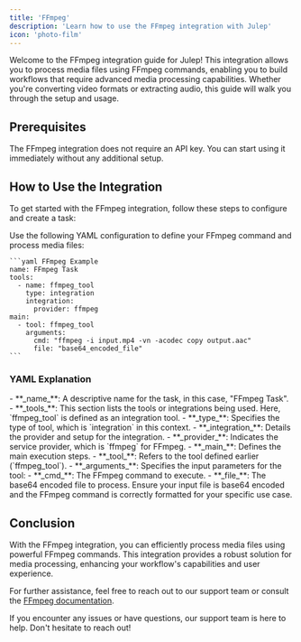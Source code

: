 ```yaml
---
title: 'FFmpeg'
description: 'Learn how to use the FFmpeg integration with Julep'
icon: 'photo-film'
---
```


Welcome to the FFmpeg integration guide for Julep! This integration allows you to process media files using FFmpeg commands, enabling you to build workflows that require advanced media processing capabilities. Whether you're converting video formats or extracting audio, this guide will walk you through the setup and usage.

## Prerequisites

<Info type="info" title="No API Key Required">
  The FFmpeg integration does not require an API key. You can start using it immediately without any additional setup.
</Info>

## How to Use the Integration

To get started with the FFmpeg integration, follow these steps to configure and create a task:

<Steps>
  <Step title="Define Your FFmpeg Command">
    Use the following YAML configuration to define your FFmpeg command and process media files:

    ```yaml FFmpeg Example
    name: FFmpeg Task
    tools:
      - name: ffmpeg_tool
        type: integration
        integration:
          provider: ffmpeg
    main:
      - tool: ffmpeg_tool
        arguments:
          cmd: "ffmpeg -i input.mp4 -vn -acodec copy output.aac"
          file: "base64_encoded_file"
    ```
  </Step>
</Steps>

### YAML Explanation

<AccordionGroup>
  <Accordion title="Basic Configuration">
    - **_name_**: A descriptive name for the task, in this case, "FFmpeg Task".
    - **_tools_**: This section lists the tools or integrations being used. Here, `ffmpeg_tool` is defined as an integration tool.
  </Accordion>

  <Accordion title="Tool Configuration">
    - **_type_**: Specifies the type of tool, which is `integration` in this context.
    - **_integration_**: Details the provider and setup for the integration.
      - **_provider_**: Indicates the service provider, which is `ffmpeg` for FFmpeg.
  </Accordion>

  <Accordion title="Workflow Configuration">
    - **_main_**: Defines the main execution steps.
      - **_tool_**: Refers to the tool defined earlier (`ffmpeg_tool`).
      - **_arguments_**: Specifies the input parameters for the tool:
        - **_cmd_**: The FFmpeg command to execute.
        - **_file_**: The base64 encoded file to process.
  </Accordion>
</AccordionGroup>

<Note>
  Ensure your input file is base64 encoded and the FFmpeg command is correctly formatted for your specific use case.
</Note>

## Conclusion

With the FFmpeg integration, you can efficiently process media files using powerful FFmpeg commands. 
This integration provides a robust solution for media processing, enhancing your workflow's capabilities and user experience.

For further assistance, feel free to reach out to our support team or consult the [FFmpeg documentation](https://ffmpeg.org/documentation.html).

<Callout type="success" title="Need Help?">
  If you encounter any issues or have questions, our support team is here to help. Don't hesitate to reach out!
</Callout> 
